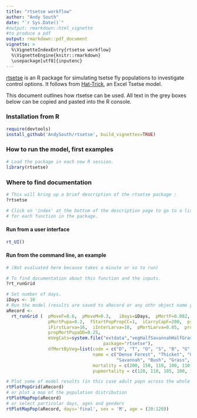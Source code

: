```yaml
---
title: "rtsetse workflow"
author: "Andy South"
date: "`r Sys.Date()`"
#output: rmarkdown::html_vignette
#to produce a pdf
output: rmarkdown::pdf_document
vignette: >
  %\VignetteIndexEntry{rtsetse workflow}
  %\VignetteEngine{knitr::rmarkdown}
  \usepackage[utf8]{inputenc}
---
```

  
[rtsetse](https://github.com/AndySouth/rtsetse) is an R package for simulating tsetse fly populations to investigate control options. It follows from [Hat-Trick](http://www.tsetse.org), an Excel Tsetse model.

This document outlines how rtsetse can be used. All text in the grey boxes below can be copied and pasted into the R console.

### Installation from R

```r
require(devtools)    
install_github('AndySouth/rtsetse', build_vignettes=TRUE)  
```
    
### How to run the model, first examples    

```r
# Load the package in each new R session.
library(rtsetse)
```

### Where to find documentation  

```r
# This will bring up a brief description of the rtsetse package :
?rtsetse

# Click on 'index' at the bottom of the description page to go to a list of help pages 
# for each function in the package.

```
    
#### Run from a user interface
```r
rt_UI()
```

#### Run from the command line, an example
```r
# (Not evaluated here because takes a minute or so to run)

# To find documentation about this function and the inputs.
?rt_runGrid

# Set number of days.
iDays <- 10
# Run the model (results are saved to aRecord or any othr object name you choose to use).
aRecord <- 
  rt_runGrid (  pMoveF=0.6,  pMoveM=0.3,   iDays=iDays,  pMortF=0.082,  pMortM=0.139,  
                pMortPupa=0.2,  fStartPopPropCC=1,  iCarryCapF=200,  propMortAdultDD=0.25,  
                iFirstLarva=16,  iInterLarva=10,  pMortLarva=0.05,  propMortLarvaDD=0.25,  
                propMortPupaDD=0.25,  
                mVegCats=system.file("extdata","vegHalfSavannahHalfGrass50x50.txt", 
                                     package="rtsetse"),
                dfMortByVeg=list(code = c("D", "T", "O", "S", "B", "G", "N"), 
                                 name = c("Dense Forest", "Thicket", "Open Forest", 
                                          "Savannah", "Bush", "Grass", "No-go area"), 
                                 mortality = c(200, 150, 110, 100, 110, 210, 999), 
                                 pupmortality = c(120, 110, 105, 100, 120, 170, 999))  )

# Plot some of model results (in this case adult popn across the whole grid).
rtPlotPopGrid(aRecord)
# or plot a map of the population distribution
rtPlotMapPop(aRecord)
# or select particular days, ages and genders
rtPlotMapPop(aRecord, days='final', sex = 'M', age = (20:120))



```






